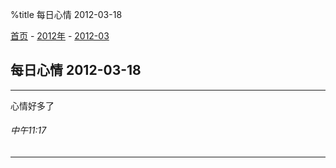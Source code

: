 %title 每日心情 2012-03-18

[[../../../index|首页]] - [[../index|2012年]] - [[index|2012-03]]
==每日心情 2012-03-18==
----
心情好多了
======中午11:17======
----
